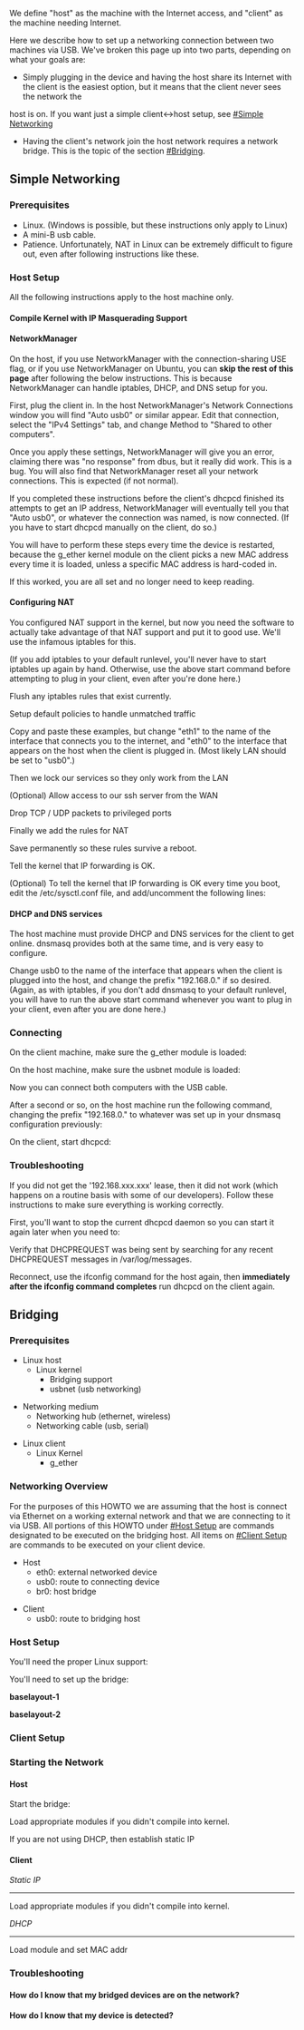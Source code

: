 {{Warning|If you're thinking of mounting /usr/portage, /var/tmp, or, (heaven forbid!) swap across a network, you're thinking potentially dangerous thoughts. Take into 
account that networking is only half as reliable as "regular" flash or disk storage before attempting those maneuvers. (And, no, that's not a precise statistic.)}}

We define "host" as the machine with the Internet access, and "client" as the machine needing Internet.

Here we describe how to set up a networking connection between two machines via USB. We've broken this page up into two parts, depending on what your goals are:
* Simply plugging in the device and having the host share its Internet with the client is the easiest option, but it means that the client never sees the network the 
host is on. If you want just a simple client<->host setup, see [[#Simple Networking]]
* Having the client's network join the host network requires a network bridge. This is the topic of the section [[#Bridging]].

== Simple Networking ==

=== Prerequisites ===
* Linux. (Windows is possible, but these instructions only apply to Linux)
* A mini-B usb cable.
* Patience. Unfortunately, NAT in Linux can be extremely difficult to figure out, even after following instructions like these.

{{Warning|NetworkManager, which comes pre-installed on most GNOME-based desktop Linux distributions, may mess you up if you try to manually configure the usb0 
interface.}}
{{Warning|The same applies to netplug. Some variants have netplug pre-installed and will automatically launch or close dhcpcd depending on whether or not the USB cable 
is plugged in. This will mess you up if you have it on while trying to manually configure usb0.}}

=== Host Setup ===
All the following instructions apply to the host machine only.

==== Compile Kernel with IP Masquerading Support ====

{{Kernel|2.6.x|
  Networking Support
    Networking Options
      Network packet filtering framework (Netfilter)
        IP: Netfilter Configuration
          <*> IPv4 connection tracking support (required for NAT)
          <*> IP tables support (required for filtering/masq/NAT)
          <*>   Full NAT
          <*>     MASQUERADE target support
  Device Drivers
    [*] Network device support
      USB Network Adapters
    {M} Multi-purpose USB Networking Framework
    -M-   CDC Ethernet support (smart devices such as cable modems)
    [*] USB support
      <*>   Support for Host-side USB
        <*>     EHCI HCD (USB 2.0) support
}}

{{Note|IP networking in the Linux kernel seems to change names and locations as much as Lindsey Lohan goes through *friends, so this may change a bit depending on which 
kernel you are using. The important part is to get the "usbnet" module compiled, and NAT enabled.}}

==== NetworkManager ====
On the host, if you use NetworkManager with the connection-sharing USE flag, or if you use NetworkManager on Ubuntu, you can '''skip the rest of this page''' after 
following the below instructions. This is because NetworkManager can handle iptables, DHCP, and DNS setup for you.

First, plug the client in. In the host NetworkManager's Network Connections window you will find "Auto usb0" or similar appear. Edit that connection, select the "IPv4 
Settings" tab, and change Method to "Shared to other computers".

Once you apply these settings, NetworkManager will give you an error, claiming there was "no response" from dbus, but it really did work. This is a bug. You will also 
find that NetworkManager reset all your network connections. This is expected (if not normal).

If you completed these instructions before the client's dhcpcd finished its attempts to get an IP address, NetworkManager will eventually tell you that "Auto usb0", or 
whatever the connection was named, is now connected. (If you have to start dhcpcd manually on the client, do so.)

You will have to perform these steps every time the device is restarted, because the g_ether kernel module on the client picks a new MAC address every time it is loaded, 
unless a specific MAC address is hard-coded in.

If this worked, you are all set and no longer need to keep reading.

==== Configuring NAT ====
You configured NAT support in the kernel, but now you need the software to actually take advantage of that NAT support and put it to good use. We'll use the infamous 
iptables for this.

{{Command|emerge iptables}}
{{Command|/etc/init.d/iptables start}}
(If you add iptables to your default runlevel, you'll never have to start iptables up again by hand. Otherwise, use the above start command before attempting to plug in 
your client, even after you're done here.)

{{Note|The following was shamelessly copied from the [http://www.gentoo.org/doc/en/home-router-howto.xml#doc_chap5_sect3 Gentoo Home Router Networking Guide].}}

Flush any iptables rules that exist currently.
{{Command|<nowiki>iptables -F</nowiki>}}
{{Command|<nowiki>iptables -t nat -F</nowiki>}}

Setup default policies to handle unmatched traffic
{{Command|<nowiki>iptables -P INPUT ACCEPT</nowiki>}}
{{Command|<nowiki>iptables -P OUTPUT ACCEPT</nowiki>}}
{{Command|<nowiki>iptables -P FORWARD DROP</nowiki>}}

Copy and paste these examples, but change "eth1" to the name of the interface that connects you to the internet, and "eth0" to the interface that appears on the host 
when the client is plugged in. (Most likely LAN should be set to "usb0".)
{{Command|<nowiki>export LAN=eth0</nowiki>}}
{{Command|<nowiki>export WAN=eth1</nowiki>}}

Then we lock our services so they only work from the LAN
{{Command|<nowiki>iptables -I INPUT 1 -i ${LAN} -j ACCEPT</nowiki>}}
{{Command|<nowiki>iptables -I INPUT 1 -i lo -j ACCEPT</nowiki>}}
{{Command|<nowiki>iptables -A INPUT -p UDP --dport bootps -i ! ${LAN} -j REJECT</nowiki>}}
{{Command|<nowiki>iptables -A INPUT -p UDP --dport domain -i ! ${LAN} -j REJECT</nowiki>}}

(Optional) Allow access to our ssh server from the WAN
{{Command|<nowiki>iptables -A INPUT -p TCP --dport ssh -i ${WAN} -j ACCEPT</nowiki>}}

Drop TCP / UDP packets to privileged ports
{{Command|<nowiki>iptables -A INPUT -p TCP -i ! ${LAN} -d 0/0 --dport 0:1023 -j DROP</nowiki>}}
{{Command|<nowiki>iptables -A INPUT -p UDP -i ! ${LAN} -d 0/0 --dport 0:1023 -j DROP</nowiki>}}

Finally we add the rules for NAT
{{Command|<nowiki>iptables -I FORWARD -i ${LAN} -d 192.168.0.0/255.255.0.0 -j DROP</nowiki>}}
{{Command|<nowiki>iptables -A FORWARD -i ${LAN} -s 192.168.0.0/255.255.0.0 -j ACCEPT</nowiki>}}
{{Command|<nowiki>iptables -A FORWARD -i ${WAN} -d 192.168.0.0/255.255.0.0 -j ACCEPT</nowiki>}}
{{Command|<nowiki>iptables -t nat -A POSTROUTING -o ${WAN} -j MASQUERADE</nowiki>}}

Save permanently so these rules survive a reboot.
{{Command|<nowiki>/etc/init.d/iptables save</nowiki>}}

Tell the kernel that IP forwarding is OK.
{{Command|<nowiki>echo 1 > /proc/sys/net/ipv4/ip_forward</nowiki>}}
{{Command|<nowiki>for f in /proc/sys/net/ipv4/conf/*/rp_filter ; do echo 1 > $f ; done</nowiki>}}

(Optional) To tell the kernel that IP forwarding is OK every time you boot, edit the /etc/sysctl.conf file, and add/uncomment the following lines:
{{File|/etc/sysctl.conf|<pre>
 net.ipv4.ip_forward = 1
 net.ipv4.conf.default.rp_filter = 1
 
 #If you have a dynamic internet address, you probably want to enable this too:
 net.ipv4.ip_dynaddr = 1
</pre>}}

==== DHCP and DNS services ====
The host machine must provide DHCP and DNS services for the client to get online. dnsmasq provides both at the same time, and is very easy to configure.

{{Command|emerge dnsmasq}}
Change usb0 to the name of the interface that appears when the client is plugged into the host, and change the prefix "192.168.0." if so desired.
{{File|/etc/dnsmasq|<pre>
 dhcp-range=192.168.0.100,192.168.0.250,72h
 #Restrict dnsmasq to just the LAN interface
 interface=usb0
</pre>}}
{{Command|/etc/init.d/dnsmasq start}}
(Again, as with iptables, if you don't add dnsmasq to your default runlevel, you will have to run the above start command whenever you want to plug in your client, even 
after you are done here.)

=== Connecting ===
{{Warning|Do NOT plug in the USB cable yet.  Do the following IN ORDER.}}
{{Note|It's important that iptables and dnsmasq have both been started at this point. Please verify this before you continue if you have not added either to your default 
runlevel.}}

On the client machine, make sure the g_ether module is loaded:
{{Command|modprobe g_ether}}

On the host machine, make sure the usbnet module is loaded:
{{Command|modprobe usbnet}}

Now you can connect both computers with the USB cable.

After a second or so, on the host machine run the following command, changing the prefix "192.168.0." to whatever was set up in your dnsmasq configuration previously:
{{Command|ifconfig usb0 192.168.0.1 netmask 255.255.255.0 broadcast 192.168.0.255}}

On the client, start dhcpcd:
{{Command|dhcpcd usb0}}

=== Troubleshooting ===
If you did not get the '192.168.xxx.xxx' lease, then it did not work (which happens on a routine basis with some of our developers). Follow these instructions to make 
sure everything is working correctly.

First, you'll want to stop the current dhcpcd daemon so you can start it again later when you need to:
{{Command|dhcpcd -k}}

Verify that DHCPREQUEST was being sent by searching for any recent DHCPREQUEST messages in /var/log/messages.

Reconnect, use the ifconfig command for the host again, then '''immediately after the ifconfig command completes''' run dhcpcd on the client again.

== Bridging ==

=== Prerequisites ===

*Linux host
**Linux kernel
***Bridging support
***usbnet (usb networking)

*Networking medium
**Networking hub (ethernet, wireless)
**Networking cable (usb, serial)

*Linux client
**Linux Kernel
***g_ether

=== Networking Overview ===
For the purposes of this HOWTO we are assuming that the host is connect via Ethernet on a working external network and that we are connecting to it via USB.  All 
portions of this HOWTO under [[#Host Setup]] are commands designated to be executed on the bridging host.  All items on [[#Client Setup]] are commands to be executed on 
your client device.

*Host
**eth0: external networked device
**usb0: route to connecting device
**br0: host bridge

*Client
**usb0: route to bridging host

=== Host Setup ===
You'll need the proper Linux support:
{{Kernel|2.6.28-gentoo-r5|<pre>
 Networking Support --->
   Networking Options --->
      <*> 802.1d Ethernet Bridging
 Device Drivers --->
   Network device support --->
     USB Network Adapters --->
       -*- Multi-purpose USB Networking Framework
       <M> Simple USB Networking Links (CDC Ethernet subset)
</pre>}}

You'll need to set up the bridge:
{{Command|emerge -n net-misc/bridge-utils}}
{{Command|cd /etc/init.d}}
{{Command|ln -s net.lo net.usb0}}
{{Command|ln -s net.lo net.br0}}

'''baselayout-1'''
{{File|/etc/conf.d/net|<pre>
#Bridge
bridge_br0="eth0"
bridge_add_usb0="br0"
config_eth0=( "null" )
config_usb0=( "null" )
config_br0=( "dhcp" )
depend_br0() {
  need net.eth0
}
</pre>}}

'''baselayout-2'''

{{File|/etc/conf.d/net|<pre>
#Bridge
bridge_br0="eth0"
bridge_add_usb0="br0"
config_eth0="null"
config_usb0="null"
config_br0="dhcp"
depend_br0() {
  need net.eth0
}
</pre>}}

=== Client Setup ===
{{Kernel|2.6.28-omap1|<pre>
 Device Drivers --->
   Network device support --->
     USB Support --->
       <M> USB Gadget Support --->
         <M> USB Gadget Drivers
         <M> Ethernet Gadget (with CDC Ethernet support)
         [*] RNDIS support
</pre>}}

=== Starting the Network  ===

==== Host ====
Start the bridge:
{{Command|rc-update del net.eth0 default}}
{{Command|rc-update add net.br0 default}}
{{Command|/etc/init.d/net.eth0 pause}}
{{Command|/etc/init.d/net.br0 start}}

Load appropriate modules if you didn't compile into kernel.
{{Command|modprobe -k cdc_ether}}

If you are not using DHCP, then establish static IP
{{Command|ifconfig usb0 192.168.0.201}}

==== Client ====
''Static IP''
----
Load appropriate modules if you didn't compile into kernel.
{{Command|modprobe -k g_ether}}
{{Command|ifconfig usb0 192.168.0.202}}

''DHCP''
----
Load module and set MAC addr
{{Command|<nowiki>modprobe -k g_ether dev_addr=00:AA:AA:AA:AA:01</nowiki>}}
{{Command|dhcpcd -h neuvoo usb0}}

=== Troubleshooting ===

==== How do I know that my bridged devices are on the network? ====
{{Command|brctl show}}
{{Code|brctl output|<pre>
bridge name	bridge id		STP enabled	interfaces
br0		8000.0022152c7e46	no		eth0
							usb0
</pre>}}

==== How do I know that my device is detected? ====
{{Command|lsusb}}
{{Code|lsusb output|<pre>
Bus 001 Device 005: ID 0525:a4a2 Netchip Technology, Inc. Linux-USB Ethernet/RNDIS Gadget
</pre>}}
